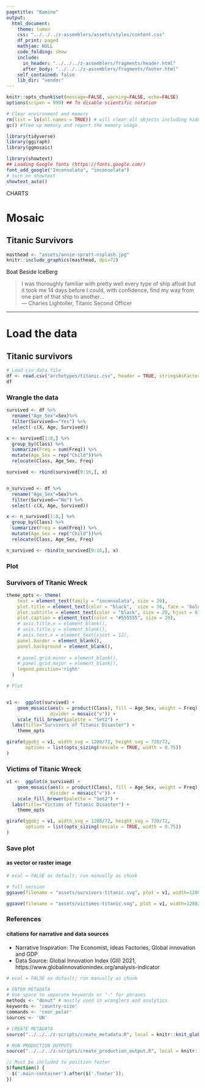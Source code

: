 ```yaml
---
pagetitle: "Kamino"
output: 
  html_document:
    theme: lumen
    css: "../../../z-assemblers/assets/styles/content.css"
    df_print: paged
    mathjax: NULL
    code_folding: show
    include:
      in_header: "../../../z-assemblers/fragments/header.html"
      after_body: "../../../z-assemblers/fragments/footer.html"
    self_contained: false
    lib_dir: "vendor"
---
```


```r

knitr::opts_chunk$set(message=FALSE, warning=FALSE, echo=FALSE)
options(scipen = 999) ## To disable scientific notation

# Clear environment and memory
rm(list = ls(all.names = TRUE)) # will clear all objects including hidden objects.
gc() #free up memory and report the memory usage.

library(tidyverse)
library(ggiraph)
library(ggmosaic)

library(showtext)
## Loading Google fonts (https://fonts.google.com/)
font_add_google("Inconsolata", "inconsolata")
# turn on showtext
showtext_auto()

```

<div class="activity">
CHARTS  
</div>

# Mosaic
## Titanic Survivors


```r

masthead <- "assets/annie-spratt-nsplash.jpg"
knitr::include_graphics(masthead, dpi=72)

```

<div class="figure-text">Boat Beside IceBerg</div>

> I was thoroughly familiar with pretty well every type of ship afloat but it took me 14 days before I could, with confidence, find my way from one part of that ship to another...\
--- Charles Lightoller, Titanic Second Officer\

***

# Load the data
## Titanic survivors

```r

# Load csv data file
df <- read.csv("archetypes/titanic.csv", header = TRUE, stringsAsFactors = FALSE)
df


```


### Wrangle the data


```r

survived <- df %>% 
  rename("Age_Sex"=Sex)%>%
  filter(Survived=="Yes") %>%
  select(-c(X, Age, Survived))

x <- survived[1:8,] %>%
  group_by(Class) %>%
  summarize(Freq = sum(Freq)) %>%
  mutate(Age_Sex = rep("Child"))%>%
  relocate(Class, Age_Sex, Freq)

survived <- rbind(survived[9:16,], x)


n_survived <- df %>% 
  rename("Age_Sex"=Sex)%>%
  filter(Survived=="No") %>%
  select(-c(X, Age, Survived))

x <- n_survived[1:8,] %>%
  group_by(Class) %>%
  summarize(Freq = sum(Freq)) %>%
  mutate(Age_Sex = rep("Child"))%>%
  relocate(Class, Age_Sex, Freq)

n_survived <- rbind(n_survived[9:16,], x)

```


### Plot
### Survivors of Titanic Wreck


```r

theme_opts <- theme(
    text = element_text(family = "inconsolata", size = 20), 
    plot.title = element_text(color = "black",  size = 36, face = 'bold', hjust = 0.5 ),
    plot.subtitle = element_text(color = "black", size = 20, hjust = 0.5, margin=margin(0,0,40,0)),
    plot.caption = element_text(color = "#555555", size = 20),
    # axis.title.x = element_blank(),
    # axis.title.y = element_blank(),
    # axis.text.x = element_text(vjust = 12),
    panel.border = element_blank(),
    panel.background = element_blank(),
    
    # panel.grid.minor = element_blank(),
    # panel.grid.major = element_blank(),
    legend.position='right'
  )

# Plot


v1 <-  ggplot(survived) + 
    geom_mosaic(aes(x = product(Class), fill = Age_Sex, weight = Freq),
                divider = mosaic("v")) +
    scale_fill_brewer(palette = "Set2") +
  labs(title="Survivors of Titanic Disaster") +
    theme_opts

girafe(ggobj = v1, width_svg = 1280/72, height_svg = 720/72,
       options = list(opts_sizing(rescale = TRUE, width = 0.75))
)

```

### Victims of Titanic Wreck

```r

v1 <-  ggplot(n_survived) + 
    geom_mosaic(aes(x = product(Class), fill = Age_Sex, weight = Freq),
                divider = mosaic("v")) +
    scale_fill_brewer(palette = "Set2") +
  labs(title="Victims of Titanic Disaster") +
    theme_opts

girafe(ggobj = v1, width_svg = 1280/72, height_svg = 720/72,
       options = list(opts_sizing(rescale = TRUE, width = 0.75))
)

```


### Save plot
#### as vector or raster image


```r

# eval = FALSE as default; run manually as chunk

# full version
ggsave(filename = "assets/survivors-titanic.svg", plot = v1, width=1280/72, height=720/72)

ggsave(filename = "assets/victimes-titanic.svg", plot = v1, width=1280/72, height=720/72)

```


### References
#### citations for narrative and data sources

* Narrative Inspiration: The Economist, Ideas Factories, Global innovation and GDP
* Data Source: Global Innovation Index (GII) 2021, https://www.globalinnovationindex.org/analysis-indicator


```r

# eval = FALSE as default; run manually as chunk

# ENTER METADATA
# Use space to separate keywords or "-" for phrases
methods <- "donut" # mostly used in wranglers and analytics
keywords <- 'country-size'
commands <- 'coor_polar'
sources <- 'UN'

# CREATE METADATA
source("../../../z-scripts/create_metadata.R", local = knitr::knit_global())

# RUN PRODUCTION OUTPUTS
source("../../../z-scripts/create_production_output.R", local = knitr::knit_global())


```



```js

// Must be included to position footer
$(function() {
  $('.main-container').after($('.footer'));
})

```

